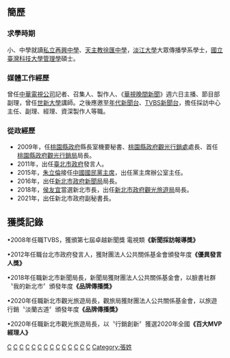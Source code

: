 {{Infobox Officeholder
| name        = 張其強
| image       = 
| imagesize   = 
| office   = {{NPI}}第3屆[[新北市政府|副秘書長]]
| 1blankname = 市長
| 1namedata = [[侯友宜|侯友宜]]
| term_start = 2021年4月1日
| term_end  = 
| predecessor = [[劉和然|劉和然]]
| successor  =  
| sex         = 男
| birth_date  = 
| birth_place = 
| death_date  =
| death_place =
| Native place = 
| nationality = 
| party       = 
| relatives   = 
| parents     = 
| spouse      = 
| 專業        = [[政治人物|政治人物]]
| 居住地      = 
| nickname = 
| educate =
* [[國立臺灣科技大學|國立臺灣科技大學]]管理研究所碩士
* [[淡江大學|淡江大學]]大眾傳播系畢業
| past = 
* 台北市政府發言人
* 桃園縣政府觀光行銷局局長
* 年代新聞部副理
* 華視新聞部記者、主任
* TVBS新聞台資深製作人
* [[新北市政府|新北市政府]]副秘書長<br><span style="color: blue;">（2021年4月1日-）</span>
* [[新北市政府|新北市政府]]觀光旅遊局局長<br><span style="color: blue;">（2018年12月25日-2021年3月31日）</span>
* 新北市政府新聞局局長<br><span style="color: blue;">（2016年8月1日-2018年12月24日）</span>
}}

==簡歷==
===求學時期===
小、中學就讀[[私立再興中學|私立再興中學]]、[[天主教徐匯中學|天主教徐匯中學]]，[[淡江大學|淡江大學]]大眾傳播學系學士，[[國立臺灣科技大學|國立臺灣科技大學]][[管理學|管理學]]碩士。

===媒體工作經歷===
曾任[[中華電視公司|中華電視公司]]記者、召集人、製作人、《[[華視晚間新聞|華視晚間新聞]]》週六日主播、節目部副理，曾任[[世新大學|世新大學]]講師。之後應邀至[[年代新聞台|年代新聞台]]、[[TVBS新聞台|TVBS新聞台]]，擔任採訪中心主任、副理、經理、資深製作人等職。

===從政經歷===
*2009年，任[[桃園縣政府|桃園縣政府]]縣長室機要秘書、[[桃園縣政府觀光行銷處|桃園縣政府觀光行銷處]]處長、首任[[桃園縣政府觀光行銷局|桃園縣政府觀光行銷局]]局長。
*2011年，出任[[臺北市政府|臺北市政府]]發言人。
*2015年，[[朱立倫|朱立倫]]接任[[中國國民黨主席|中國國民黨主席]]，出任黨主席辦公室主任。
*2016年，出任[[新北市政府新聞局|新北市政府新聞局]]局長。
*2018年，[[侯友宜|侯友宜]]當選新北巿長，出任[[新北市政府觀光旅遊局|新北市政府觀光旅遊局]]局長。
*2021年，出任新北市政府副秘書長。

==獲獎記錄==
•2008年任職TVBS，獲頒第七屆卓越新聞獎 電視類'''《新聞採訪報導獎》'''

•2012年任職台北市政府發言人，獲財團法人公共關係基金會頒發年度'''《優異發言人獎》'''

•2018年任職新北市新聞局長，新聞局獲財團法人公共關係基金會，以臉書社群〝我的新北市〞頒發年度'''《品牌傳播獎》'''

•2020年任職新北市觀光旅遊局長，觀旅局獲財團法人公共關係基金會，以旅遊行銷〝淡蘭古道〞頒發年度'''《品牌傳播獎》
'''

•2020年任職新北市觀光旅遊局長，以〝行銷創新〞獲選2020年全國'''《百大MVP經理人》'''






[[Category:中國國民黨中央黨職人員|C]]
[[Category:臺灣男性記者|C]]
[[Category:台灣電視主播|C]]
[[Category:台灣新聞節目主持人|C]]
[[Category:華視主播|C]]
[[Category:TVBS主播|C]]
[[Category:徐匯中學校友|C]]
[[Category:臺北市私立再興高級中學校友|C]]
[[Category:淡江大學校友|C]]
[[Category:國立臺灣科技大學校友|C]]
[[Category:臺北市政府官員|C]]
[[Category:臺北市政府發言人|C]]
[[Category:桃園縣政府官員|C]]
[[Category:新北市政府官員|C]]
[[Category:張姓|Category:張姓]]